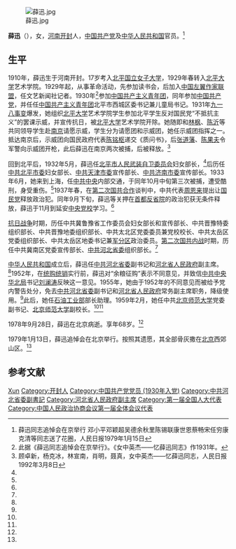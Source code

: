 [[File:薛迅.jpg|thumb]]

'''薛迅'''（{{bd|1910年||1978年|9月28日}}），女，[[河南|河南]][[开封|开封]]人，[[中国共产党|中国共产党]]及[[中华人民共和国|中华人民共和国]]官员。<ref name=xx>薛迅同志追悼会在京举行 邓小平邓颖超吴德余秋里陈锡联康世恩蔡畅宋任穷康克清等同志送了花圈，人民日报1979年1月15日</ref>

== 生平 ==
1910年，薛迅生于河南开封。17岁考入[[北平|北平]][[国立女子大学|国立女子大学]]，1929年春转入[[北平大学|北平大学]]艺术学院。1929年起，从事革命活动，先参加读书会，后加入[[中国左翼作家联盟|中国左翼作家联盟]]，任文艺新闻社记者。1930年<ref>此据《薛迅同志追悼会在京举行》。《女中英杰——忆薛迅同志》作1931年。</ref>参加[[中国共产主义青年团|中国共产主义青年团]]，同年参加[[中国共产党|中国共产党]]，并任任[[中国共产主义青年团|中国共产主义青年团]]北平市西城区委书记兼儿童局书记。1931年[[九一八事变|九一八事变]]爆发，她组织[[北平大学|北平大学]]艺术学院学生参加北平学生反对国民党“不抵抗主义”的罢课示威，并宣传抗日，被[[北平大学|北平大学]]艺术学院开除。她随即和[[林枫|林枫]]、[[陈沂|陈沂]]等共同领导学生赴[[南京|南京]]请愿示威，学生分为请愿团和示威团，她任示威团指挥之一。抵达南京后，示威团向国民政府代表[[陈铭枢|陈铭枢]]递交《质问书》，后[[张道藩|张道藩]]、[[陈果夫|陈果夫]]令军警向示威团开枪，此后薛迅在南京两次被捕，后被释放。<ref name=nz>顾卓新，杨克冰，林宣南，肖明，聂真，女中英杰——忆薛迅同志，人民日报1992年3月8日</ref>

回到北平后，1932年5月，薛迅任[[北平市人民武装自卫委员会|北平市人民武装自卫委员会]]妇女部长，<ref name=nz/>后历任[[中共北平市委|中共北平市委]]妇女部长、[[中共天津市委|中共天津市委]]宣传部长、[[中共济南市委|中共济南市委]]宣传部长。1933年6月，她来到上海，任[[中共中央|中共中央]]内部交通，于同年10月中旬第三次被捕，遭受酷刑，身受重伤。<ref name=xx/>1937年春，在[[第二次国共合作|第二次国共合作]]谈判中，中共代表[[周恩来|周恩来]]提出让[[国民党|国民党]]释放政治犯。同年9月下旬，薛迅等关押在[[首都反省院|首都反省院]]的政治犯获无条件释放，薛迅于11月到延安[[中央党校|中央党校]]学习。<ref name=nz/>

[[抗日战争|抗日战争]]时期，历任中共冀鲁豫省工作委员会妇女部长和宣传部长、中共晋豫特委组织部长、中共晋豫地委组织部长、中共太北区党委委员兼党校校长、中共太岳区党委组织部长、中共太岳区地委书记兼[[太岳军区|军分区]]政治委员。[[第二次国共内战|第二次国共内战]]时期，历任中共冀南区党委宣传部长、[[中共河北省委|中共河北省委]]组织部长。<ref name=xx/>

[[中华人民共和国|中华人民共和国]]成立后，薛迅任[[中共河北省委|中共河北省委]]副书记和[[河北省人民政府|河北省人民政府]]副主席。<ref name=xx/>1952年，在[[统购统销|统购统销]]实行前，薛迅对“余粮征购”表示不同意见，并致信[[中共中央华北局|中共中央华北局]]书记[[刘澜涛|刘澜涛]]反映这一意见。1955年，她由于1952年的不同意见而被给予党内警告处分，免去[[中共河北省委|中共河北省委]]副书记和[[河北省人民政府|河北省人民政府]]常务副主席职务，降级使用。<ref name=nz/>此后，她任[[石油工业部|石油工业部]]部长助理。1959年2月，她任中共[[北京师范大学|北京师范大学]]党委副书记、[[北京师范大学|北京师范大学]]副校长。<ref name=xx/><ref name=nz/>

1978年9月28日，薛迅在北京病逝。享年68岁。<ref name=xx/>

1979年1月13日，薛迅追悼会在北京举行。按照其遗愿，其全部骨灰撒在[[北京|北京]]西郊山区。<ref name=xx/>

== 参考文献 ==
{{Reflist|2}}

{{Authority control}}
{{DEFAULTSORT:Xue薛}}
[[Category:薛姓|Xun]]
[[Category:开封人|Category:开封人]]
[[Category:中国共产党党员_(1930年入党)|Category:中国共产党党员 (1930年入党)]]
[[Category:中共河北省委副書記|Category:中共河北省委副書記]]
[[Category:河北省人民政府副主席|Category:河北省人民政府副主席]]
[[Category:第一届全国人大代表|Category:第一届全国人大代表]]
[[Category:中国人民政治协商会议第一届全体会议代表|Category:中国人民政治协商会议第一届全体会议代表]]